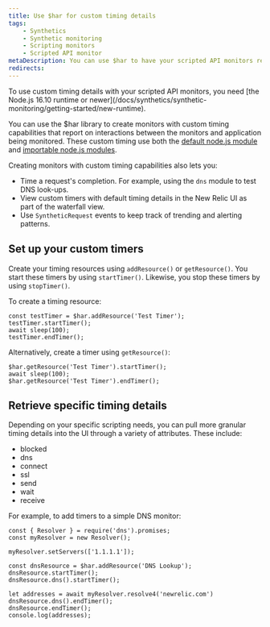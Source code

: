 ```yaml
---
title: Use $har for custom timing details
tags:
    - Synthetics
    - Synthetic monitoring
    - Scripting monitors
    - Scripted API monitor
metaDescription: You can use $har to have your scripted API monitors report custom timing details that appear in the New Relic UI.
redirects:
---
```


<Callout variant="important">
To use custom timing details with your scripted API monitors, you need [the Node.js 16.10 runtime or newer](/docs/synthetics/synthetic-monitoring/getting-started/new-runtime). 
</Callout>

You can use the $har library to create monitors with custom timing capabilities that report on interactions between the monitors and application being monitored. These custom timing use both the [default node.js module](/docs/synthetics/synthetic-monitoring/scripting-monitors/import-nodejs-modules/#supported-core-modules) and [importable node.js modules](/docs/synthetics/synthetic-monitoring/using-monitors/manage-monitor-runtimes/#v0). 

Creating monitors with custom timing capabilities also lets you:

* Time a request's completion. For example, using the `dns` module to test DNS look-ups. 
* View custom timers with default timing details in the New Relic UI as part of the waterfall view. 
* Use `SyntheticRequest` events to keep track of trending and alerting patterns. 

## Set up your custom timers

Create your timing resources using `addResource()` or `getResource()`. You start these timers by using `startTimer()`. Likewise, you stop these timers by using `stopTimer()`. 

To create a timing resource: 

```
const testTimer = $har.addResource('Test Timer');
testTimer.startTimer();
await sleep(100);
testTimer.endTimer();
```

Alternatively, create a timer using `getResource()`:

```
$har.getResource('Test Timer').startTimer();
await sleep(100);
$har.getResource('Test Timer').endTimer();
```

## Retrieve specific timing details  

Depending on your specific scripting needs, you can pull more granular timing details into the UI through a variety of attributes. These include: 

* blocked
* dns
* connect
* ssl
* send
* wait
* receive

For example, to add timers to a simple DNS monitor:

```
const { Resolver } = require('dns').promises;
const myResolver = new Resolver();

myResolver.setServers(['1.1.1.1']);

const dnsResource = $har.addResource('DNS Lookup');
dnsResource.startTimer();
dnsResource.dns().startTimer();

let addresses = await myResolver.resolve4('newrelic.com')
dnsResource.dns().endTimer();
dnsResource.endTimer();
console.log(addresses);
```